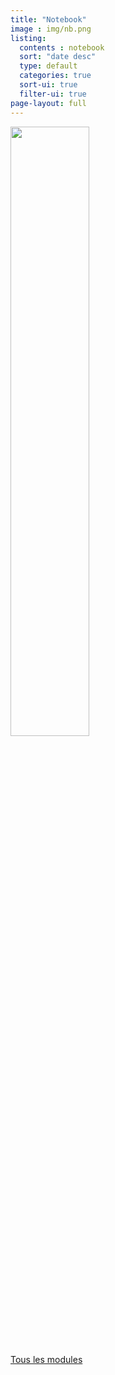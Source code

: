 ```yaml
---
title: "Notebook"
image : img/nb.png
listing: 
  contents : notebook
  sort: "date desc"
  type: default
  categories: true
  sort-ui: true
  filter-ui: true
page-layout: full
---
```



::: column-margin
![](img/nb.png){width="50%"}
:::

[Tous les modules](/modules.qmd)